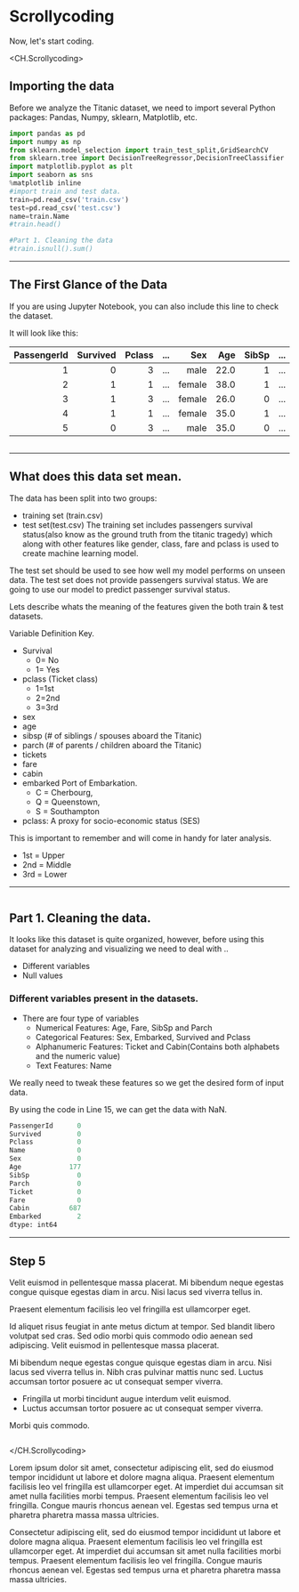 # Scrollycoding

Now, let's start coding.







<CH.Scrollycoding>

## Importing the data

Before we analyze the Titanic dataset, we need to import several Python packages: Pandas, Numpy, sklearn, Matplotlib, etc.

```py titanic.py focus=1:6
import pandas as pd
import numpy as np
from sklearn.model_selection import train_test_split,GridSearchCV
from sklearn.tree import DecisionTreeRegressor,DecisionTreeClassifier
import matplotlib.pyplot as plt
import seaborn as sns
%matplotlib inline
#import train and test data.
train=pd.read_csv('train.csv')
test=pd.read_csv('test.csv')
name=train.Name
#train.head()

#Part 1. Cleaning the data
#train.isnull().sum()
```

---

## The First Glance of the Data

If you are using Jupyter Notebook, you can also include this line to check the dataset.

It will look like this:

| PassengerId | Survived | Pclass | ... |    Sex |  Age | SibSp | ... |
|------------:|---------:|-------:|-----|-------:|-----:|------:|-----|
| 1           | 0        | 3      | ... | male   | 22.0 | 1     | ... |
| 2           | 1        | 1      | ... | female | 38.0 | 1     | ... |
| 3           | 1        | 3      | ... | female | 26.0 | 0     | ... |
| 4           | 1        | 1      | ... | female | 35.0 | 1     | ... |
| 5           | 0        | 3      | ... | male   | 35.0 | 0     | ... |

```py titanic.py focus=12:12

```

---

## What does this data set mean.

The data has been split into two groups:

* training set (train.csv)
* test set(test.csv) 
The training set includes passengers survival status(also know as the ground truth from the titanic tragedy) which along with other features like gender, class, fare and pclass is used to create machine learning model. 

The test set should be used to see how well my model performs on unseen data. The test set does not provide passengers survival status. We are going to use our model to predict passenger survival status. 

Lets describe whats the meaning of the features given the both train & test datasets.

Variable Definition Key.

* Survival
    * 0= No
    * 1= Yes
* pclass (Ticket class)
    * 1=1st
    * 2=2nd
    * 3=3rd
* sex 
* age
* sibsp (# of siblings / spouses aboard the Titanic) 
* parch (# of parents / children aboard the Titanic) 
* tickets 
* fare 
* cabin
* embarked Port of Embarkation.
    * C = Cherbourg,
    * Q = Queenstown,
    * S = Southampton
* pclass: A proxy for socio-economic status (SES) 

This is important to remember and will come in handy for later analysis.
* 1st = Upper
* 2nd = Middle
* 3rd = Lower

---


```py titanic.py focus=15:15

```

## Part 1. Cleaning the data.

It looks like this dataset is quite organized, however, before using this dataset for analyzing and visualizing we need to deal with ..

* Different variables
* Null values

### Different variables present in the datasets.

* There are four type of variables
    * Numerical Features: Age, Fare, SibSp and Parch
    * Categorical Features: Sex, Embarked, Survived and Pclass
    * Alphanumeric Features: Ticket and Cabin(Contains both alphabets and the numeric value)
    * Text Features: Name

We really need to tweak these features so we get the desired form of input data.

By using the code in Line 15, we can get the data with NaN.

```py Cleaning.py focus=1:13
PassengerId      0
Survived         0
Pclass           0
Name             0
Sex              0
Age            177
SibSp            0
Parch            0
Ticket           0
Fare             0
Cabin          687
Embarked         2
dtype: int64
```

---

## Step 5

Velit euismod in pellentesque massa placerat. Mi bibendum neque egestas congue quisque egestas diam in arcu. Nisi lacus sed viverra tellus in.

Praesent elementum facilisis leo vel fringilla est ullamcorper eget.

Id aliquet risus feugiat in ante metus dictum at tempor. Sed blandit libero volutpat sed cras. Sed odio morbi quis commodo odio aenean sed adipiscing. Velit euismod in pellentesque massa placerat.

Mi bibendum neque egestas congue quisque egestas diam in arcu. Nisi lacus sed viverra tellus in. Nibh cras pulvinar mattis nunc sed. Luctus accumsan tortor posuere ac ut consequat semper viverra.

- Fringilla ut morbi tincidunt augue interdum velit euismod.
- Luctus accumsan tortor posuere ac ut consequat semper viverra.

Morbi quis commodo.

```js app.js

```

</CH.Scrollycoding>

Lorem ipsum dolor sit amet, consectetur adipiscing elit, sed do eiusmod tempor incididunt ut labore et dolore magna aliqua. Praesent elementum facilisis leo vel fringilla est ullamcorper eget. At imperdiet dui accumsan sit amet nulla facilities morbi tempus. Praesent elementum facilisis leo vel fringilla. Congue mauris rhoncus aenean vel. Egestas sed tempus urna et pharetra pharetra massa massa ultricies.

Consectetur adipiscing elit, sed do eiusmod tempor incididunt ut labore et dolore magna aliqua. Praesent elementum facilisis leo vel fringilla est ullamcorper eget. At imperdiet dui accumsan sit amet nulla facilities morbi tempus. Praesent elementum facilisis leo vel fringilla. Congue mauris rhoncus aenean vel. Egestas sed tempus urna et pharetra pharetra massa massa ultricies.